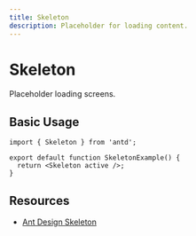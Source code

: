 ```yaml
---
title: Skeleton
description: Placeholder for loading content.
---
```


# Skeleton

Placeholder loading screens.

## Basic Usage

```tsx
import { Skeleton } from 'antd';

export default function SkeletonExample() {
  return <Skeleton active />;
}
```

## Resources

- [Ant Design Skeleton](https://ant.design/components/skeleton)
